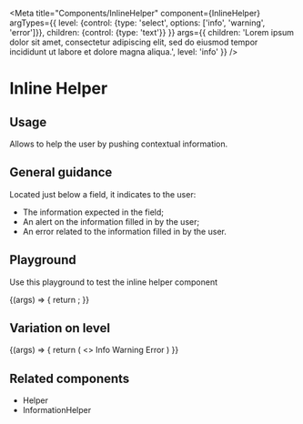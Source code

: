 
<Meta
  title="Components/InlineHelper"
  component={InlineHelper}
  argTypes={{
    level: {control: {type: 'select', options: ['info', 'warning', 'error']}},
    children: {control: {type: 'text'}}
  }}
  args={{
    children: 'Lorem ipsum dolor sit amet, consectetur adipiscing elit, sed do eiusmod tempor incididunt ut labore et dolore magna aliqua.',
    level: 'info'
  }}
/>

# Inline Helper

## Usage

Allows to help the user by pushing contextual information.

## General guidance

Located just below a field, it indicates to the user:
- The information expected in the field;
- An alert on the information filled in by the user;
- An error related to the information filled in by the user.

## Playground

Use this playground to test the inline helper component

<Canvas>
  <Story name="Standard">
    {(args) => {
      return <InlineHelper {...args}/>;
    }}
  </Story>
</Canvas>

<ArgsTable story="Standard" />

## Variation on level

<Canvas>
  <Story name="Level">
    {(args) => {
      return (
        <>
          <InlineHelper {...args} level="info">Info</InlineHelper>
          <InlineHelper {...args} level="warning">Warning</InlineHelper>
          <InlineHelper {...args} level="error">Error</InlineHelper>
        </>
      )
    }}
  </Story>
</Canvas>

## Related components

<ul>
  <li><LinkTo kind="Components/Helper" story="Standard">Helper</LinkTo></li>
  <li><LinkTo kind="Components/InformationHelper" story="Standard">InformationHelper</LinkTo></li>
</ul>
